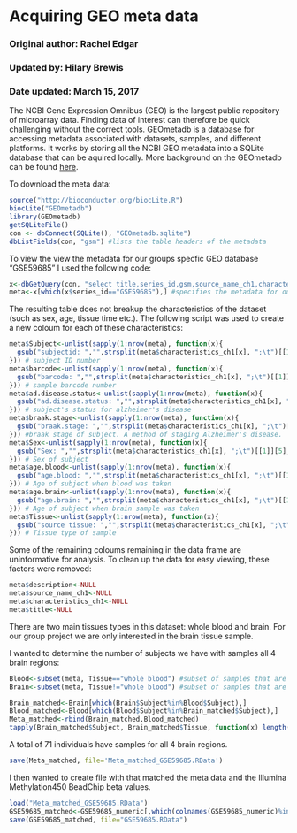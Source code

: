 Acquiring GEO meta data
==================================

### Original author: Rachel Edgar
### Updated by: Hilary Brewis
### Date updated: March 15, 2017

The NCBI Gene Expression Omnibus (GEO) is the largest public repository of microarray data. Finding data of interest can therefore be quick challenging without the correct tools. GEOmetadb is a database for accessing metadata associated with datasets, samples, and different platforms. It works by storing all the NCBI GEO metadata into a SQLite database that can be aquired locally. More background on the GEOmetadb can be found [here](https://www.bioconductor.org/packages/devel/bioc/manuals/GEOmetadb/man/GEOmetadb.pdf). 

To download the meta data:

```r
source("http://bioconductor.org/biocLite.R")
biocLite("GEOmetadb")
library(GEOmetadb)
getSQLiteFile()
con <- dbConnect(SQLite(), "GEOmetadb.sqlite")
dbListFields(con, "gsm") #lists the table headers of the metadata
```

To view the view the metadata for our groups specfic GEO database "GSE59685" I used the following code:

```r
x<-dbGetQuery(con, "select title,series_id,gsm,source_name_ch1,characteristics_ch1 from gsm where gpl='GPL13534'") #specifies which table headers are associated with our dataset. GPL13534 is the accession number for the platfrom used to generate the data (Illumina HumanMethylation450 BeadChip)
meta<-x[which(x$series_id=="GSE59685"),] #specifies the metadata for our dataset.
```

The resulting table does not breakup the characteristics of the dataset (such as sex, age, tissue time etc.). The following script was used to create a new coloum for each of these characteristics:

```r
meta$Subject<-unlist(sapply(1:nrow(meta), function(x){
  gsub("subjectid: ","",strsplit(meta$characteristics_ch1[x], ";\t")[[1]][1], fixed = T) 
})) # subject ID number
meta$barcode<-unlist(sapply(1:nrow(meta), function(x){
  gsub("barcode: ","",strsplit(meta$characteristics_ch1[x], ";\t")[[1]][2], fixed = T) 
})) # sample barcode number
meta$ad.disease.status<-unlist(sapply(1:nrow(meta), function(x){
  gsub("ad.disease.status: ","",strsplit(meta$characteristics_ch1[x], ";\t")[[1]][3], fixed = T) 
})) # subject's status for alzheimer's disease
meta$braak.stage<-unlist(sapply(1:nrow(meta), function(x){
  gsub("braak.stage: ","",strsplit(meta$characteristics_ch1[x], ";\t")[[1]][4], fixed = T) # always field 2
})) #braak stage of subject. A method of staging Alzheimer's disease.
meta$Sex<-unlist(sapply(1:nrow(meta), function(x){
  gsub("Sex: ","",strsplit(meta$characteristics_ch1[x], ";\t")[[1]][5], fixed = T) 
})) # Sex of subject
meta$age.blood<-unlist(sapply(1:nrow(meta), function(x){
  gsub("age.blood: ","",strsplit(meta$characteristics_ch1[x], ";\t")[[1]][6], fixed = T) 
})) # Age of subject when blood was taken
meta$age.brain<-unlist(sapply(1:nrow(meta), function(x){
  gsub("age.brain: ","",strsplit(meta$characteristics_ch1[x], ";\t")[[1]][7], fixed = T) 
})) # Age of subject when brain sample was taken
meta$Tissue<-unlist(sapply(1:nrow(meta), function(x){
  gsub("source tissue: ","",strsplit(meta$characteristics_ch1[x], ";\t")[[1]][8], fixed = T) 
})) # Tissue type of sample
```

Some of the remaining coloums remaining in the data frame are uninformative for analysis. To clean up the data for easy viewing, these factors were removed:

```r
meta$description<-NULL
meta$source_name_ch1<-NULL
meta$characteristics_ch1<-NULL
meta$title<-NULL
```

There are two main tissues types in this dataset: whole blood and brain. For our group project we are only interested in the brain tissue sample. 

I wanted to determine the number of subjects we have with samples all 4 brain regions:

```r
Blood<-subset(meta, Tissue=="whole blood") #subset of samples that are blood
Brain<-subset(meta, Tissue!="whole blood") #subset of samples that are brain

Brain_matched<-Brain[which(Brain$Subject%in%Blood$Subject),]
Blood_matched<-Blood[which(Blood$Subject%in%Brain_matched$Subject),]
Meta_matched<-rbind(Brain_matched,Blood_matched)
tapply(Brain_matched$Subject, Brain_matched$Tissue, function(x) length(unique(x))) 
```

A total of 71 individuals have samples for all 4 brain regions. 

```r
save(Meta_matched, file='Meta_matched_GSE59685.RData')
```

I then wanted to create file with that matched the meta data and the Illumina Methylation450 BeadChip beta values. 
```r
load("Meta_matched_GSE59685.RData")
GSE59685_matched<-GSE59685_numeric[,which(colnames(GSE59685_numeric)%in%Meta_matched$gsm)]
save(GSE59685_matched, file="GSE59685.RData")
```

